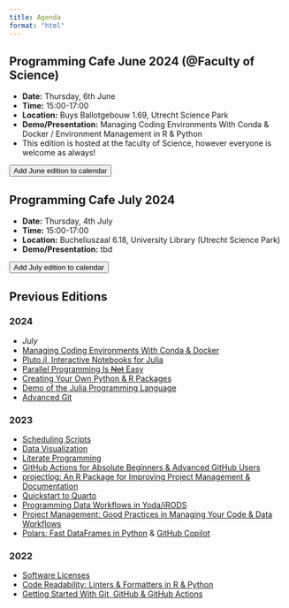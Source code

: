 ```yaml
---
title: Agenda
format: "html"
---
```


::: {.callout-note icon=false}

## Programming Cafe June 2024 (@Faculty of Science)

- **Date:** Thursday, 6th June
- **Time:** 15:00-17:00
- **Location:** Buys Ballotgebouw 1.69, Utrecht Science Park
- **Demo/Presentation:** Managing Coding Environments With Conda & Docker / Environment Management in R & Python 
- This edition is hosted at the faculty of Science, however everyone is welcome as always!

<a href='https://www.uu.nl/en/node/138938/ics' download="Programming-Cafe">
<button type="button" class="btn btn-primary btn-sm">Add June edition to calendar</button>
</a>

:::

::: {.callout-note icon=false}

## Programming Cafe July 2024

- **Date:** Thursday, 4th July
- **Time:** 15:00-17:00
- **Location:** Bucheliuszaal 6.18, University Library (Utrecht Science Park)
- **Demo/Presentation:** tbd

<a href='https://www.uu.nl/en/node/138939/ics' download="Programming-Cafe">
<button type="button" class="btn btn-primary btn-sm">Add July edition to calendar</button>
</a>

:::

## Previous Editions

### 2024

- _July_
- [Managing Coding Environments With Conda & Docker](posts/2024-06-06_managing-environments/index.qmd)
- [Pluto.jl, Interactive Notebooks for Julia](posts/2024-05-02_pluto/index.qmd)
- [Parallel Programming Is ~~Not~~ Easy](posts/2024-04-04_parallel-programming/index.qmd)
- [Creating Your Own Python & R Packages](posts/2024-03-07_packaging/index.qmd)
- [Demo of the Julia Programming Language](posts/2024-02-08_julia/index.qmd) 
- [Advanced Git](posts/2024-01-11_advanced-git/index.qmd)

### 2023

- [Scheduling Scripts](posts/2023-11-02_scheduling-scripts/index.qmd)
- [Data Visualization](posts/2023-10-05_data-visualization/index.qmd)
- [Literate Programming](posts/2023-09-07_literate-programming/index.qmd)
- [GitHub Actions for Absolute Beginners & Advanced GitHub Users](posts/2023-06-28_github-actions/index.qmd)
- [projectlog: An R Package for Improving Project Management & Documentation](posts/2023-05-31_projectlog/index.qmd)
- [Quickstart to Quarto](posts/2023-04-26_quickstart-to-quarto/index.qmd)
- [Programming Data Workflows in Yoda/iRODS](posts/2023-03-29_yoda-irods-workflows/index.qmd)
- [Project Management: Good Practices in Managing Your Code & Data Workflows](posts/2023-02-22_project-management/index.qmd)
- [Polars: Fast DataFrames in Python](posts/2023-01-25_polars/index.qmd) & [GitHub Copilot](posts/2023-01-25_github-copilot/index.qmd)

### 2022

- [Software Licenses](posts/2022-11-30_software-licenses/index.qmd)
- [Code Readability: Linters & Formatters in R & Python](posts/2022-10-26_code-readability/index.qmd)
- [Getting Started With Git, GitHub & GitHub Actions](posts/2022-09-28_git-and-github/index.qmd)






























